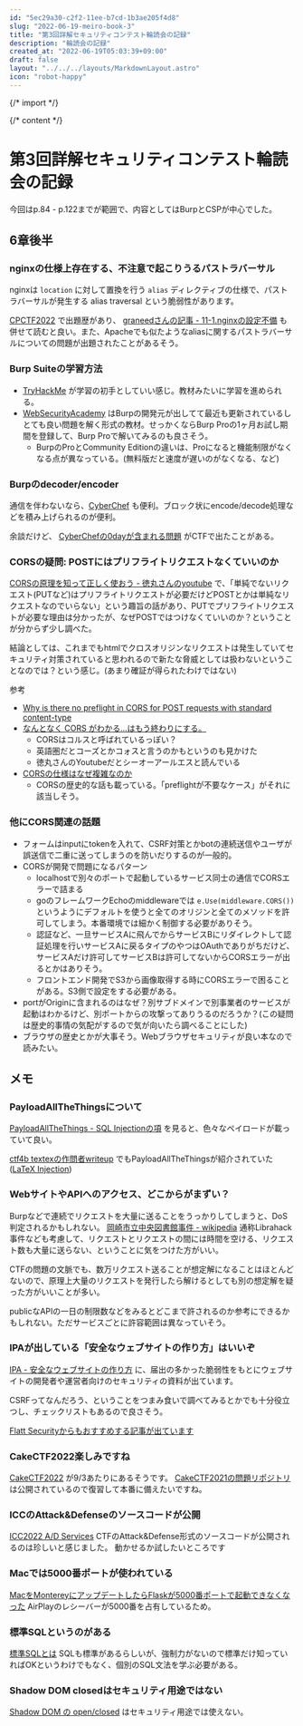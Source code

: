 ```yaml
---
id: "5ec29a30-c2f2-11ee-b7cd-1b3ae205f4d8"
slug: "2022-06-19-meiro-book-3"
title: "第3回詳解セキュリティコンテスト輪読会の記録"
description: "輪読会の記録"
created_at: "2022-06-19T05:03:39+09:00"
draft: false
layout: "../../../layouts/MarkdownLayout.astro"
icon: "robot-happy"
---
```


{/* import */}


{/* content */}

# 第3回詳解セキュリティコンテスト輪読会の記録

今回はp.84 - p.122までが範囲で、内容としてはBurpとCSPが中心でした。

## 6章後半

### nginxの仕様上存在する、不注意で起こりうるパストラバーサル

nginxは `location` に対して置換を行う `alias` ディレクティブの仕様で、パストラバーサルが発生する alias traversal という脆弱性があります。

[CPCTF2022](https://trap.jp/post/1237/#webforbidden-2-easy) で出題歴があり、 [graneedさんの記事 - 11-1.nginxの設定不備](https://graneed.hatenablog.com/entry/2019/12/29/115100#nginx%E3%81%AE%E8%A8%AD%E5%AE%9A%E4%B8%8D%E5%82%99) も併せて読むと良い。また、Apacheでも似たようなaliasに関するパストラバーサルについての問題が出題されたことがあるそう。

### Burp Suiteの学習方法

- [TryHackMe](https://tryhackme.com/) が学習の初手としていい感じ。教材みたいに学習を進められる。
- [WebSecurityAcademy](https://portswigger.net/web-security) はBurpの開発元が出してて最近も更新されているしとても良い問題を解く形式の教材。せっかくならBurp Proの1ヶ月お試し期間を登録して、Burp Proで解いてみるのも良さそう。
  - BurpのProとCommunity Editionの違いは、Proになると機能制限がなくなる点が異なっている。(無料版だと速度が遅いのがなくなる、など)

### Burpのdecoder/encoder

通信を伴わないなら、[CyberChef](https://gchq.github.io/CyberChef/) も便利。ブロック状にencode/decode処理などを積み上げられるのが便利。

余談だけど、 [CyberChefの0dayが含まれる問題](https://blog.p6.is/writeups-for-hayyim-security-ctf-2022/) がCTFで出たことがある。

### CORSの疑問: POSTにはプリフライトリクエストなくていいのか

[CORSの原理を知って正しく使おう - 徳丸さんのyoutube](https://youtu.be/ryztmcFf01Y) で、「単純でないリクエスト(PUTなど)はプリフライトリクエストが必要だけどPOSTとかは単純なリクエストなのでいらない」という趣旨の話があり、PUTでプリフライトリクエストが必要な理由は分かったが、なぜPOSTではつけなくていいのか？ということが分からず少し調べた。

結論としては、これまでもhtmlでクロスオリジンなリクエストは発生していてセキュリティ対策されていると思われるので新たな脅威としては扱わないということなのでは？という感じ。(あまり確証が得られたわけではない)

参考
- [Why is there no preflight in CORS for POST requests with standard content-type](https://stackoverflow.com/questions/39725955/why-is-there-no-preflight-in-cors-for-post-requests-with-standard-content-type)
- [なんとなく CORS がわかる...はもう終わりにする。](https://qiita.com/att55/items/2154a8aad8bf1409db2b)
  - CORSはコルスと呼ばれているっぽい？
  - 英語圏だとコーズとかコォスと言うのかもというのも見かけた
  - 徳丸さんのYoutubeだとシーオーアールエスと読んでいる
- [CORSの仕様はなぜ複雑なのか](https://zenn.dev/qnighy/articles/6ff23c47018380)
  - CORSの歴史的な話も載っている。「preflightが不要なケース」がそれに該当しそう。

### 他にCORS関連の話題

- フォームはinputにtokenを入れて、CSRF対策とかbotの連続送信やユーザが誤送信で二重に送ってしまうのを防いだりするのが一般的。
- CORSが開発で問題になるパターン
  - localhostで別々のポートで起動しているサービス同士の通信でCORSエラーで詰まる
  - goのフレームワークEchoのmiddlewareでは `e.Use(middleware.CORS())` というようにデフォルトを使うと全てのオリジンと全てのメソッドを許可してしまう。本番環境では細かく制御する必要がありそう。
  - 認証など、一旦サービスAに飛んでからサービスBにリダイレクトして認証処理を行いサービスAに戻るタイプのやつはOAuthでありがちだけど、サービスAだけ許可してサービスBは許可してないからCORSエラーが出るとかはありそう。
  - フロントエンド開発でS3から画像取得する時にCORSエラーで困ることがある。S3側で設定をする必要がある。
- portがOriginに含まれるのはなぜ？別サブドメインで別事業者のサービスが起動はわかるけど、別ポートからの攻撃ってありうるのだろうか？(この疑問は歴史的事情の気配がするので気が向いたら調べることにした)
- ブラウザの歴史とかが大事そう。Webブラウザセキュリティが良い本なので読みたい。

## メモ

### PayloadAllTheThingsについて

[PayloadAllTheThings - SQL Injectionの項](https://github.com/swisskyrepo/PayloadsAllTheThings/tree/master/SQL%20Injection) を見ると、色々なペイロードが載っていて良い。

[ctf4b textexの作問者writeup](https://github.com/satoki/ctf4b_2022_satoki_writeups/tree/3dbf741d8f408dc8e717691b25cbe7549eed85fe/web/textex#%E8%A7%A3%E6%B3%95) でもPayloadAllTheThingsが紹介されていた([LaTeX Injection](https://github.com/swisskyrepo/PayloadsAllTheThings/tree/master/LaTeX%20Injection))

### WebサイトやAPIへのアクセス、どこからがまずい？

Burpなどで連続でリクエストを大量に送ることをうっかりしてしまうと、DoS判定されるかもしれない。
[岡崎市立中央図書館事件 - wikipedia](https://ja.wikipedia.org/wiki/%E5%B2%A1%E5%B4%8E%E5%B8%82%E7%AB%8B%E4%B8%AD%E5%A4%AE%E5%9B%B3%E6%9B%B8%E9%A4%A8%E4%BA%8B%E4%BB%B6) 通称Librahack事件なども考慮して、リクエストとリクエストの間には時間を空ける、リクエスト数も大量に送らない、ということに気をつけた方がいい。

CTFの問題の文脈でも、数万リクエスト送ることが想定解になることはほとんどないので、原理上大量のリクエストを発行したら解けるとしても別の想定解を疑った方がいいことが多い。

publicなAPIの一日の制限数などをみるとどこまで許されるのか参考にできるかもしれない。ただサービスごとに許容範囲は異なっていそう。

### IPAが出している「安全なウェブサイトの作り方」はいいぞ

[IPA - 安全なウェブサイトの作り方](https://www.ipa.go.jp/security/vuln/websecurity.html) に、届出の多かった脆弱性をもとにウェブサイトの開発者や運営者向けのセキュリティの資料が出ています。

CSRFってなんだろう、ということをつまみ食いで調べてみるとかでも十分役立つし、チェックリストもあるので良さそう。

[Flatt Securityからもおすすめする記事が出ています](https://blog.flatt.tech/entry/anzenna_website_no_tsukurikata)

### CakeCTF2022楽しみですね

[CakeCTF2022](https://ctftime.org/event/1683/) が9/3あたりにあるそうです。
[CakeCTF2021の問題リポジトリ](https://github.com/theoremoon/cakectf-2021-public) は公開されているので復習して本番に備えたいですね。

### ICCのAttack&Defenseのソースコードが公開

[ICC2022 A/D Services](https://github.com/CybersecNatLab/ICC2022-AD-CTF)
CTFのAttack&Defense形式のソースコードが公開されるのは珍しいと感じました。
動かせるか試したいところです

### Macでは5000番ポートが使われている

[MacをMontereyにアップデートしたらFlaskが5000番ポートで起動できなくなった](https://www.keisuke69.net/entry/2021/10/29/012608)
AirPlayのレシーバーが5000番を占有しているため。

### 標準SQLというのがある

[標準SQLとは](http://www.sql-post.biz/2019/05/02/%E6%A8%99%E6%BA%96sql/)
SQLも標準があるらしいが、強制力がないので標準だけ知っていればOKというわけでもなく、個別のSQL文法を学ぶ必要がある。

### Shadow DOM closedはセキュリティ用途ではない

[Shadow DOM の open/closed](https://developer.mozilla.org/ja/docs/Web/Web_Components/Using_shadow_DOM) はセキュリティ用途では使えない。

